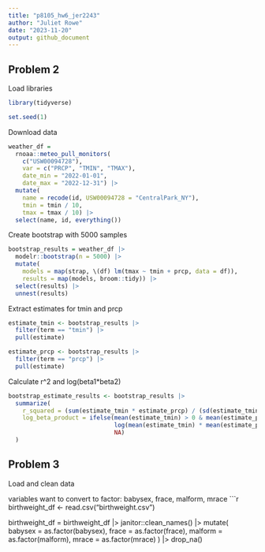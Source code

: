 ```yaml
---
title: "p8105_hw6_jer2243"
author: "Juliet Rowe"
date: "2023-11-20"
output: github_document
---
```


## Problem 2

Load libraries
```r
library(tidyverse)

set.seed(1)
```


Download data
```r
weather_df = 
  rnoaa::meteo_pull_monitors(
    c("USW00094728"),
    var = c("PRCP", "TMIN", "TMAX"), 
    date_min = "2022-01-01",
    date_max = "2022-12-31") |>
  mutate(
    name = recode(id, USW00094728 = "CentralPark_NY"),
    tmin = tmin / 10,
    tmax = tmax / 10) |>
  select(name, id, everything())
```

Create bootstrap with 5000 samples
```r
bootstrap_results = weather_df |> 
  modelr::bootstrap(n = 5000) |> 
  mutate(
    models = map(strap, \(df) lm(tmax ~ tmin + prcp, data = df)),
    results = map(models, broom::tidy)) |> 
  select(results) |> 
  unnest(results)

```

Extract estimates for tmin and prcp
```r
estimate_tmin <- bootstrap_results |> 
  filter(term == "tmin") |> 
  pull(estimate)

estimate_prcp <- bootstrap_results |>
  filter(term == "prcp") |> 
  pull(estimate)
```

Calculate r^2 and log(beta1*beta2)
```r
bootstrap_estimate_results <- bootstrap_results |>
  summarize(
    r_squared = (sum(estimate_tmin * estimate_prcp) / (sd(estimate_tmin) * sd(estimate_prcp)))^2,
    log_beta_product = ifelse(mean(estimate_tmin) > 0 & mean(estimate_prcp) > 0,
                              log(mean(estimate_tmin) * mean(estimate_prcp)),
                              NA)
  )

```


## Problem 3

Load and clean data

variables want to convert to factor: babysex, frace, malform, mrace
```r
birthweight_df <- read.csv("birthweight.csv")

birthweight_df = birthweight_df |>
  janitor::clean_names() |>
  mutate(
    babysex = as.factor(babysex),
    frace = as.factor(frace),
    malform = as.factor(malform),
    mrace = as.factor(mrace)
  ) |>
  drop_na()
  

